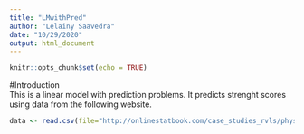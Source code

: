 ```yaml
---
title: "LMwithPred"
author: "Lelainy Saavedra"
date: "10/29/2020"
output: html_document
---
```


```r
knitr::opts_chunk$set(echo = TRUE)
```
#Introduction  
This is a linear model with prediction problems. It predicts strenght scores using data from the following website.  

```r
data <- read.csv(file="http://onlinestatbook.com/case_studies_rvls/physical_strength/data.txt",sep="",header=TRUE) 

```


